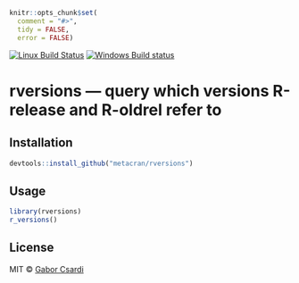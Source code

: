 
```r
knitr::opts_chunk$set(
  comment = "#>",
  tidy = FALSE,
  error = FALSE)
```

[![Linux Build Status](https://travis-ci.org/metacran/rversions.png?branch=master)](https://travis-ci.org/metacran/rversions)
[![Windows Build status](https://ci.appveyor.com/api/projects/status/github/metacran/rversions)](https://ci.appveyor.com/project/metacran/rversions)

# rversions — query which versions R-release and R-oldrel refer to

## Installation

```r
devtools::install_github("metacran/rversions")
```

## Usage

```r
library(rversions)
r_versions()
```

## License

MIT © [Gabor Csardi](http://gaborcsardi.org)
